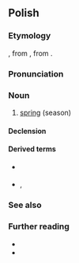 ==Polish==
{{wp|lang=pl}}

===Etymology===
{{inh+|pl|sla-pro|*vesna}}, from {{inh|sla-pro|ine-bsl-pro|*was(e)r}}, from {{inh|sla-pro|ine-pro|*wósr̥}}.

===Pronunciation===
{{pl-p|a=pl-wiosna.ogg}}

===Noun===
{{pl-noun|f|dim=wiosenka}}

# [[spring]] (season)

====Declension====
{{pl-decl-noun-f|wio|sn|genp=wiosen}}

====Derived terms====
* {{q|adjective}} {{l|pl|wiosenny}}
* {{q|adverbs}} {{l|pl|wiosennie}}, {{l|pl|wiosną}}

===See also===
{{table:seasons/pl}}

===Further reading===
* {{R:pl:WSJP}}
* {{R:PWN}}

{{C|pl|Spring}}